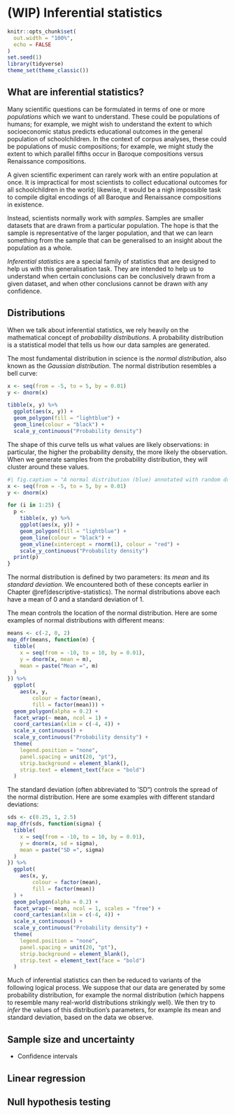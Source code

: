 # (WIP) Inferential statistics

```r
knitr::opts_chunk$set(
  out.width = "100%",
  echo = FALSE
)
set.seed(1)
library(tidyverse)
theme_set(theme_classic())
```

## What are inferential statistics?

Many scientific questions can be formulated in terms of one or more *populations* which we want to understand. These could be populations of humans; for example, we might wish to understand the extent to which socioeconomic status predicts educational outcomes in the general population of schoolchildren. In the context of corpus analyses, these could be populations of music compositions; for example, we might study the extent to which parallel fifths occur in Baroque compositions versus Renaissance compositions.

A given scientific experiment can rarely work with an entire population at once. It is impractical for most scientists to collect educational outcomes for all schoolchildren in the world; likewise, it would be a nigh impossible task to compile digital encodings of all Baroque and Renaissance compositions in existence.

Instead, scientists normally work with *samples*. Samples are smaller datasets that are drawn from a particular population. The hope is that the sample is representative of the larger population, and that we can learn something from the sample that can be generalised to an insight about the population as a whole.

*Inferential statistics* are a special family of statistics that are designed to help us with this generalisation task. They are intended to help us to understand when certain conclusions can be conclusively drawn from a given dataset, and when other conclusions cannot be drawn with any confidence.

## Distributions

When we talk about inferential statistics, we rely heavily on the mathematical concept of *probability distributions*. A probability distribution is a statistical model that tells us how our data samples are generated.

The most fundamental distribution in science is the *normal distribution*, also known as the *Gaussian distribution*. The normal distribution resembles a bell curve:

```r
x <- seq(from = -5, to = 5, by = 0.01)
y <- dnorm(x)

tibble(x, y) %>% 
  ggplot(aes(x, y)) + 
  geom_polygon(fill = "lightblue") +
  geom_line(colour = "black") +
  scale_y_continuous("Probability density")
```

The shape of this curve tells us what values are likely observations: in particular, the higher the probability density, the more likely the observation. When we generate samples from the probability distribution, they will cluster around these values.

```r
#| fig.caption = "A normal distribution (blue) annotated with random draws from that distribution (red vertical lines)."
x <- seq(from = -5, to = 5, by = 0.01)
y <- dnorm(x)

for (i in 1:25) {
  p <- 
    tibble(x, y) %>% 
    ggplot(aes(x, y)) + 
    geom_polygon(fill = "lightblue") +
    geom_line(colour = "black") +
    geom_vline(xintercept = rnorm(1), colour = "red") +
    scale_y_continuous("Probability density")
  print(p)
}
```

The normal distribution is defined by two parameters: its *mean* and its *standard deviation*. We encountered both of these concepts earlier in Chapter \@ref(descriptive-statistics). The normal distributions above each have a mean of 0 and a standard deviation of 1.

The mean controls the location of the normal distribution. Here are some examples of normal distributions with different means:

```r
means <- c(-2, 0, 2)
map_dfr(means, function(m) {
  tibble(
    x = seq(from = -10, to = 10, by = 0.01),
    y = dnorm(x, mean = m),
    mean = paste("Mean =", m)
  ) 
}) %>% 
  ggplot(
    aes(x, y, 
        colour = factor(mean), 
        fill = factor(mean))) + 
  geom_polygon(alpha = 0.2) + 
  facet_wrap(~ mean, ncol = 1) + 
  coord_cartesian(xlim = c(-4, 4)) +
  scale_x_continuous() +
  scale_y_continuous("Probability density") +
  theme(
    legend.position = "none",
    panel.spacing = unit(20, "pt"),
    strip.background = element_blank(),
    strip.text = element_text(face = "bold")
  )
```

The standard deviation (often abbreviated to 'SD") controls the spread of the normal distribution. Here are some examples with different standard deviations:

```r
sds <- c(0.25, 1, 2.5)
map_dfr(sds, function(sigma) {
  tibble(
    x = seq(from = -10, to = 10, by = 0.01),
    y = dnorm(x, sd = sigma),
    mean = paste("SD =", sigma)
  ) 
}) %>% 
  ggplot(
    aes(x, y, 
        colour = factor(mean), 
        fill = factor(mean))
  ) + 
  geom_polygon(alpha = 0.2) + 
  facet_wrap(~ mean, ncol = 1, scales = "free") + 
  coord_cartesian(xlim = c(-4, 4)) +
  scale_x_continuous() +
  scale_y_continuous("Probability density") +
  theme(
    legend.position = "none",
    panel.spacing = unit(20, "pt"),
    strip.background = element_blank(),
    strip.text = element_text(face = "bold")
  )
```

Much of inferential statistics can then be reduced to variants of the following logical process. We suppose that our data are generated by some probability distribution, for example the normal distribution (which happens to resemble many real-world distributions strikingly well). We then try to *infer* the values of this distribution's parameters, for example its mean and standard deviation, based on the data we observe. 

## Sample size and uncertainty

<!-- Moreover, scientists are often interested in a more abstract conception of populations, one which is not limited to the entities that exist at the present moment, but one that also includes entities that could plausibly exist. For example, a music theorist might conceptualise the population of Bach chorale harmonisations as including not only the chorale harmonisations that Bach actually wrote, but also the chorale harmonisations that he might have written had he had the chance.  -->

-   Confidence intervals

## Linear regression

## Null hypothesis testing
